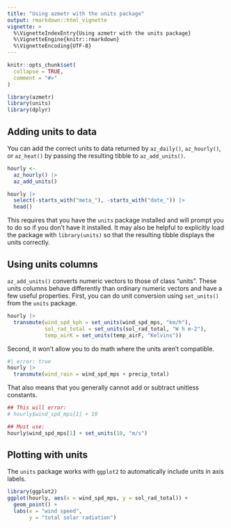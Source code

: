 ```yaml
---
title: "Using azmetr with the units package"
output: rmarkdown::html_vignette
vignette: >
  %\VignetteIndexEntry{Using azmetr with the units package}
  %\VignetteEngine{knitr::rmarkdown}
  %\VignetteEncoding{UTF-8}
---
```


```r
knitr::opts_chunk$set(
  collapse = TRUE,
  comment = "#>"
)
```

```r
library(azmetr)
library(units)
library(dplyr)
```

## Adding units to data

You can add the correct units to data returned by `az_daily()`, `az_hourly()`, or `az_heat()` by passing the resulting tibble to `az_add_units()`.

```r
hourly <- 
  az_hourly() |> 
  az_add_units() 

hourly |> 
  select(-starts_with("meta_"), -starts_with("date_")) |> 
  head()
```

This requires that you have the `units` package installed and will prompt you to do so if you don't have it installed.  It may also be helpful to explicitly load the package with `library(units)` so that the resulting tibble displays the units correctly. 

## Using units columns

`az_add_units()` converts numeric vectors to those of class "units".  These units columns behave differently than ordinary numeric vectors and have a few useful properties. First, you can do unit conversion using `set_units()` from the `units` package.

```r
hourly |> 
  transmute(wind_spd_kph = set_units(wind_spd_mps, "km/h"),
            sol_rad_total = set_units(sol_rad_total, "W h m-2"),
            temp_airK = set_units(temp_airF, "Kelvins"))
```

Second, it won't allow you to do math where the units aren't compatible.

```r
#| error: true
hourly |> 
  transmute(wind_rain = wind_spd_mps + precip_total)
```

That also means that you generally cannot add or subtract unitless constants.

```r
## This will error:
# hourly$wind_spd_mps[1] + 10

## Must use:
hourly$wind_spd_mps[1] + set_units(10, "m/s")
```


## Plotting with units

The `units` package works with `ggplot2` to automatically include units in axis labels.

```r
library(ggplot2)
ggplot(hourly, aes(x = wind_spd_mps, y = sol_rad_total)) +
  geom_point() +
  labs(x = "wind speed",
       y = "total solar radiation")
```


